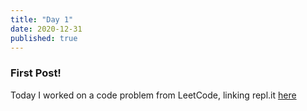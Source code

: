 ```yaml
---
title: "Day 1"
date: 2020-12-31
published: true
---
```


### First Post!

Today I worked on a code problem from LeetCode, linking repl.it [here](https://repl.it/@MoniqueMojica1/TwoSum)
